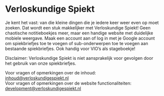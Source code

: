 # Verloskundige Spiekt

Je kent het vast: van die kleine dingen die je iedere keer weer even op moet zoeken. Dat wordt een stuk makkelijker met Verloskundige Spiekt! Geen chaotische notitieboekjes meer, maar een handige website met duidelijke mobiele weergave. Maak een account aan of log in met je Google account om spiekbriefjes toe te voegen of sub-onderwerpen toe te voegen aan bestaande spiekbriefjes. Ook handig voor VIO’s als stageboekje!

Disclaimer: Verloskundige Spiekt is niet aansprakelijk voor gevolgen door het gebruik van onze spiekbriefjes.

Voor vragen of opmerkingen over de inhoud: [inhoud\@verloskundigespiekt.nl](mailto:inhoud@verloskundigespiekt.nl)\
Voor vragen of opmerkingen over de website functionaliteiten: [development\@verloskundigespiekt.nl](mailto:development@verloskundigespiekt.nl)
